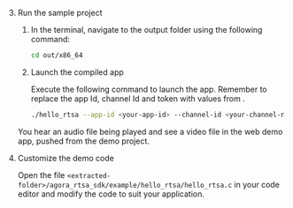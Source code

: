 <PlatformWrapper platform="linux-cpp">

3. Run the sample project

    1. In the terminal, navigate to the output folder using the following command:

        ```bash
        cd out/x86_64
        ```
    
    1. Launch the compiled app

        Execute the following command to launch the app. Remember to replace the app Id, channel Id and token with values from <Vg k="CONSOLE"/>.

        ```bash
        ./hello_rtsa --app-id <your-app-id> --channel-id <your-channel-name> --token <authentication-token>
        ```

    You hear an audio file being played and see a video file in the web demo app, pushed from the <Vpd k="NAME"/> demo project.

1. Customize the demo code

    Open the file `<extracted-folder>/agora_rtsa_sdk/example/hello_rtsa/hello_rtsa.c` in your code editor and modify the code to suit your application.

</PlatformWrapper>